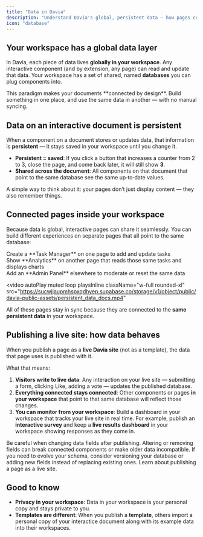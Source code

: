 ```yaml
---
title: "Data in Davia"
description: "Understand Davia's global, persistent data — how pages connect in your workspace and what happens when you publish a live site."
icon: "database"
---
```


## Your workspace has a global data layer

In Davia, each piece of data lives **globally in your workspace**. Any interactive component (and by extension, any page) can read and update that data.
Your workspace has a set of shared, named **databases** you can plug components into.

<Info>
  This paradigm makes your documents **connected by design**. Build something in
  one place, and use the same data in another — with no manual syncing.
</Info>

## Data on an interactive document is persistent

When a component on a document stores or updates data, that information is **persistent** — it stays saved in your workspace until you change it.

- **Persistent = saved**: If you click a button that increases a counter from 2 to 3, close the page, and come back later, it will still show **3**.
- **Shared across the document**: All components on that document that point to the same database see the same up‑to‑date values.

<Tip>
  A simple way to think about it: your pages don’t just display content — they
  also remember things.
</Tip>

## Connected pages inside your workspace

Because data is global, interactive pages can share it seamlessly. You can build different experiences on separate pages that all point to the same database:

<Card>
<Accordion title="Here's an example of a single database for multipe pages:">
Create a **Task Manager** on one page to add and update tasks <br />
Show **Analytics** on another page that reads those same tasks and displays
charts <br />
Add an **Admin Panel** elsewhere to moderate or reset the same data
</Accordion>

  <video
    autoPlay
    muted
    loop
    playsInline
    className="w-full rounded-xl"
    src="https://sucwjjaupmhspxqdhyep.supabase.co/storage/v1/object/public/davia-public-assets/persistent_data_docs.mp4"
  ></video>
</Card>

All of these pages stay in sync because they are connected to the **same persistent data** in your workspace.

## Publishing a live site: how data behaves

When you publish a page as a **live Davia site** (not as a template), the data that page uses is published with it.

What that means:

1. **Visitors write to live data**: Any interaction on your live site — submitting a form, clicking Like, adding a vote — updates the published database.
2. **Everything connected stays connected**: Other components or pages **in your workspace** that point to that same database will reflect those changes.
3. **You can monitor from your workspace**: Build a dashboard in your workspace that tracks your live site in real time. For example, publish an **interactive survey** and keep a **live results dashboard** in your workspace showing responses as they come in.

<Warning>
  Be careful when changing data fields after publishing. Altering or removing
  fields can break connected components or make older data incompatible. If you
  need to evolve your schema, consider versioning your database or adding new
  fields instead of replacing existing ones.
</Warning>

<Card icon="share" horizontal href="../publish" arrow="true">
  Learn about publishing a page as a live site.
</Card>

## Good to know

- **Privacy in your workspace**: Data in your workspace is your personal copy and stays private to you.
- **Templates are different**: When you publish a **template**, others import a personal copy of your interactice document along with its example data into their workspaces.
